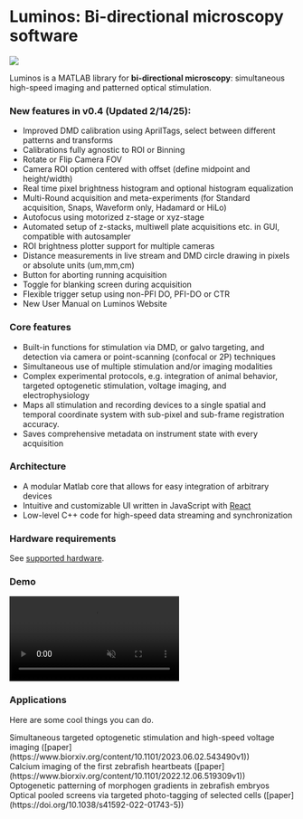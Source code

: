 # Luminos: Bi-directional microscopy software


![](/main-image-v0.4.png)

Luminos is a MATLAB library for **bi-directional microscopy**: simultaneous high-speed imaging and patterned optical stimulation.

### New features in v0.4 (Updated 2/14/25):

- Improved DMD calibration using AprilTags, select between different patterns and transforms
- Calibrations fully agnostic to ROI or Binning
- Rotate or Flip Camera FOV
- Camera ROI option centered with offset (define midpoint and height/width)
- Real time pixel brightness histogram and optional histogram equalization
- Multi-Round acquisition and meta-experiments (for Standard acquisition, Snaps, Waveform only, Hadamard or HiLo)
- Autofocus using motorized z-stage or xyz-stage
- Automated setup of z-stacks, multiwell plate acquisitions etc. in GUI, compatible with autosampler
- ROI brightness plotter support for multiple cameras
- Distance measurements in live stream and DMD circle drawing in pixels or absolute units (um,mm,cm)
- Button for aborting running acquisition
- Toggle for blanking screen during acquisition
- Flexible trigger setup using non-PFI DO, PFI-DO or CTR
- New User Manual on Luminos Website

### Core features

- Built-in functions for stimulation via DMD, or galvo targeting, and detection via camera or point-scanning (confocal or 2P) techniques
- Simultaneous use of multiple stimulation and/or imaging modalities
- Complex experimental protocols, e.g. integration of animal behavior, targeted optogenetic stimulation, voltage imaging, and electrophysiology
- Maps all stimulation and recording devices to a single spatial and temporal coordinate system with sub-pixel and sub-frame registration accuracy.
- Saves comprehensive metadata on instrument state with every acquisition

### Architecture

- A modular Matlab core that allows for easy integration of arbitrary devices
- Intuitive and customizable UI written in JavaScript with [React](https://react.dev/)
- Low-level C++ code for high-speed data streaming and synchronization

### Hardware requirements

See [supported hardware](/supported-devices).

### Demo

<video autoPlay loop controls muted>
  <source src={"/luminos_demo.mp4"} type="video/mp4" />
</video>

### Applications

Here are some cool things you can do.

<Cards>
  <Cards.Block>
    <Cards.Image
      src="/opto-dendrites.gif"
      alt="Simultaneous targeted optogenetic stimulation and high-speed voltage imaging"
    />
    <div>
      Simultaneous targeted optogenetic stimulation and high-speed voltage
      imaging
      ([paper](https://www.biorxiv.org/content/10.1101/2023.06.02.543490v1))
    </div>
  </Cards.Block>
  <Cards.Block>
    <Cards.Image
      src="/heartbeats.gif"
      alt="Calcium imaging of the first zebrafish heartbeats"
    />
    <div>
      Calcium imaging of the first zebrafish heartbeats
      ([paper](https://www.biorxiv.org/content/10.1101/2022.12.06.519309v1))
    </div>
  </Cards.Block>
  <Cards.Block>
    <Cards.Image
      src="/OptoNodal.png"
      alt="Optogenetic patterning of morphogen gradients in zebrafish embryos"
    />
    <div>
      Optogenetic patterning of morphogen gradients in zebrafish embryos
    </div>
  </Cards.Block>
  <Cards.Block>
    <Cards.Image
      src="/OPS.png"
      alt="Optogenetic patterning of morphogen gradients in zebrafish embryos"
    />
    <div>
      Optical pooled screens via targeted photo-tagging of selected cells
      ([paper](https://doi.org/10.1038/s41592-022-01743-5))
    </div>
  </Cards.Block>
</Cards>
